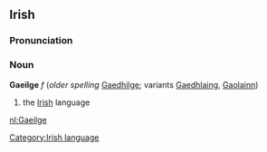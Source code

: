 ==Irish==
===Pronunciation===
{{IPA|[ˈgeːl&#690;g&#690;ə]}}
===Noun===
'''Gaeilge''' ''f'' (''older spelling'' [[Gaedhilge]]; variants [[Gaedhlaing]], [[Gaolainn]])
#the [[Irish]] language

[[Category:Irish language]]

[[nl:Gaeilge]]